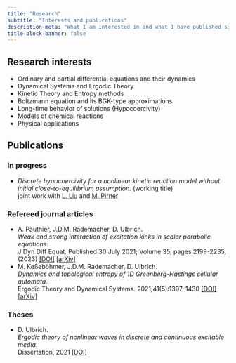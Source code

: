 ```yaml
---
title: "Research"
subtitle: "Interests and publications"
description-meta: "What I am interested in and what I have published so far"
title-block-banner: false
---
```


## Research interests

* Ordinary and partial differential equations and their dynamics
* Dynamical Systems and Ergodic Theory
* Kinetic Theory and Entropy methods
* Boltzmann equation and its BGK-type approximations
* Long-time behavior of solutions (Hypocoercivity)
* Models of chemical reactions
* Physical applications

## Publications

### In progress

- *Discrete hypocoercivity for a nonlinear kinetic
reaction model without initial
close-to-equilibrium assumption.* (working title) <br>
  joint work with [L. Liu](https://www.math.cuhk.edu.hk/~lliu/) and [M. Pirner](https://www.uni-muenster.de/AMM/en/Pirner/index.shtml)

### Refereed journal articles

* A. Pauthier, J.D.M. Rademacher, D. Ulbrich.<br>
  *Weak and strong interaction of excitation kinks in scalar parabolic equations.*<br>
   J Dyn Diff Equat. Published 30 July 2021; Volume 35, pages 2199-2235, (2023) [[DOI]](https://link.springer.com/article/10.1007/s10884-021-10040-2) [[arXiv]](https://arxiv.org/abs/2012.00309)
* M. Keßeböhmer, J.D.M. Rademacher, D. Ulbrich.<br>
  *Dynamics and topological entropy of 1D Greenberg-Hastings cellular automata.*<br>
   Ergodic Theory and Dynamical Systems. 2021;41(5):1397-1430 [[DOI]](https://www.cambridge.org/core/journals/ergodic-theory-and-dynamical-systems/article/dynamics-and-topological-entropy-of-1d-greenberghastings-cellular-automata/1DBE1EC4EC7BE9F216E9E35C214F2F3C) [[arXiv]](https://arxiv.org/abs/1903.02459)


### Theses

* D. Ulbrich.<br>
*Ergodic theory of nonlinear waves in discrete and continuous excitable media.*<br>
 Dissertation, 2021 [[DOI]](https://media.suub.uni-bremen.de/handle/elib/5257)

